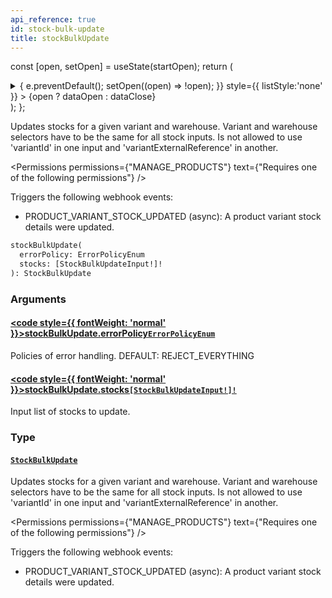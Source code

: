 ```yaml
---
api_reference: true
id: stock-bulk-update
title: stockBulkUpdate
---
```






const [open, setOpen] = useState(startOpen);
return (
<details {...(open ? { open: true } : {})} className="details" style={{ border:'none', boxShadow:'none', background:'var(--ifm-background-color)' }}>
<summary
onClick={(e) => {
e.preventDefault();
setOpen((open) => !open);
}}
style={{ listStyle:'none' }} >
{open ? dataOpen : dataClose}
</summary>
{open && children}
</details>
);
};

Updates stocks for a given variant and warehouse. Variant and warehouse selectors have to be the same for all stock inputs. Is not allowed to use 'variantId' in one input and 'variantExternalReference' in another.


<Permissions permissions={"MANAGE_PRODUCTS"} text={"Requires one of the following permissions"} />


Triggers the following webhook events:

- PRODUCT_VARIANT_STOCK_UPDATED (async): A product variant stock details were updated.

```graphql
stockBulkUpdate(
  errorPolicy: ErrorPolicyEnum
  stocks: [StockBulkUpdateInput!]!
): StockBulkUpdate
```

### Arguments

#### [<code style={{ fontWeight: 'normal' }}>stockBulkUpdate.<b>errorPolicy</b></code>](#)<Bullet />[`ErrorPolicyEnum`](../../../api-reference/miscellaneous/enums/error-policy-enum.mdx) <Badge class="badge badge--secondary" text="enum"/> <Badge class="badge badge--secondary" text="miscellaneous"/>

Policies of error handling. DEFAULT: REJECT_EVERYTHING

#### [<code style={{ fontWeight: 'normal' }}>stockBulkUpdate.<b>stocks</b></code>](#)<Bullet />[`[StockBulkUpdateInput!]!`](../../../api-reference/products/inputs/stock-bulk-update-input.mdx) <Badge class="badge badge--secondary" text="non-null"/> <Badge class="badge badge--secondary" text="input"/> <Badge class="badge badge--secondary" text="products"/>

Input list of stocks to update.

### Type

#### [`StockBulkUpdate`](../../../api-reference/products/objects/stock-bulk-update.mdx) <Badge class="badge badge--secondary" text="object"/> <Badge class="badge badge--secondary" text="products"/>

Updates stocks for a given variant and warehouse. Variant and warehouse selectors have to be the same for all stock inputs. Is not allowed to use 'variantId' in one input and 'variantExternalReference' in another.


<Permissions permissions={"MANAGE_PRODUCTS"} text={"Requires one of the following permissions"} />


Triggers the following webhook events:

- PRODUCT_VARIANT_STOCK_UPDATED (async): A product variant stock details were updated.

